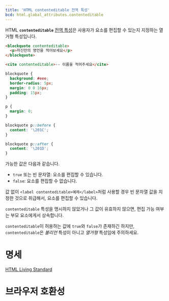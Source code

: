 ```yaml
---
title: 'HTML contenteditable 전역 특성'
bcd: html.global_attributes.contenteditable
---
```


HTML **`contenteditable`** [전역 특성](.)은 사용자가 요소를 편집할 수 있는지 지정하는 열거형 특성입니다.

<HTMLDemo height={180}>

```html
<blockquote contenteditable>
  <p>자신만의 명언을 적어보세요</p>
</blockquote>

<cite contenteditable>-- 이름을 적어주세요</cite>
```

```css
blockquote {
  background: #eee;
  border-radius: 5px;
  margin: 0 0 16px;
  padding: 15px;
}

p {
  margin: 0;
}

blockquote p::before {
  content: '\201C';
}

blockquote p::after {
  content: '\201D';
}
```

</HTMLDemo>

가능한 값은 다음과 같습니다.

- `true` 또는 빈 문자열: 요소를 편집할 수 있습니다.
- `false`: 요소를 편집할 수 없습니다.

값 없이 `<label contenteditable>예제</label>`처럼 사용할 경우 빈 문자열 값을 지정한 것으로 취급해서, 요소를 편집할 수 있습니다.

`contenteditable` 특성을 명시하지 않았거나 그 값이 유효하지 않으면, 편집 가능 여부는 부모 요소에게서 상속합니다.

`contenteditable`이 허용하는 값에 `true`와 `false`가 존재하긴 하지만, `contenteditable`은 _불리언_ 특성이 아니고 _열거형_ 특성임에 주의하세요.

# 명세

[HTML Living Standard](https://html.spec.whatwg.org/multipage/interaction.html#attr-contenteditable)

# 브라우저 호환성

<BrowserCompat data={props.bcd} />
